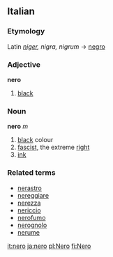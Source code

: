 ==Italian==
===Etymology===
Latin ''[[niger]], nigra, nigrum'' → [[negro]]
===Adjective===
'''nero'''

# [[black]]

===Noun===
'''nero''' ''m''

# [[black]] colour
# [[fascist]], the extreme [[right]]
# [[ink]]

===Related terms===
*[[nerastro]]
*[[nereggiare]]
*[[nerezza]]
*[[nericcio]]
*[[nerofumo]]
*[[nerognolo]]
*[[nerume]]

[[it:nero]]
[[ja:nero]]
[[pl:Nero]]
[[fi:Nero]]